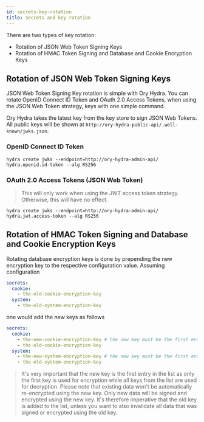 ```yaml
---
id: secrets-key-rotation
title: Secrets and key rotation
---
```


There are two types of key rotation:

- Rotation of JSON Web Token Signing Keys
- Rotation of HMAC Token Signing and Database and Cookie Encryption Keys

## Rotation of JSON Web Token Signing Keys

JSON Web Token Signing Key rotation is simple with Ory Hydra. You can rotate OpenID Connect ID Token and OAuth 2.0 Access Tokens,
when using the JSON Web Token strategy, keys with one simple command.

Ory Hydra takes the latest key from the key store to sign JSON Web Tokens. All public keys will be shown at
`http://ory-hydra-public-api/.well-known/jwks.json`.

### OpenID Connect ID Token

```
hydra create jwks --endpoint=http://ory-hydra-admin-api/ hydra.openid.id-token --alg RS256
```

### OAuth 2.0 Access Tokens (JSON Web Token)

> This will only work when using the JWT access token strategy. Otherwise, this will have no effect.

```
hydra create jwks --endpoint=http://ory-hydra-admin-api/ hydra.jwt.access-token --alg RS256
```

## Rotation of HMAC Token Signing and Database and Cookie Encryption Keys

Rotating database encryption keys is done by prepending the new encryption key to the respective configuration value. Assuming
configuration

```yaml
secrets:
  cookie:
    - the-old-cookie-encryption-key
  system:
    - the-old-system-encryption-key
```

one would add the new keys as follows

```yaml
secrets:
  cookie:
    - the-new-cookie-encryption-key # the new key must be the first entry
    - the-old-cookie-encryption-key
  system:
    - the-new-system-encryption-key # the new key must be the first entry
    - the-old-system-encryption-key
```

> It's very important that the new key is the first entry in the list as only the first key is used for encryption while all keys
> from the list are used for decryption. Please note that existing data won't be automatically re-encrypted using the new key.
> Only new data will be signed and encrypted using the new key. It's therefore imperative that the old key is added to the list,
> unless you want to also invalidate all data that was signed or encrypted using the old key.
